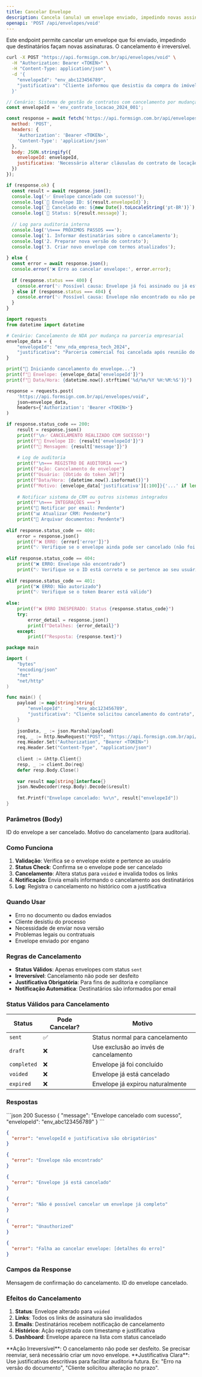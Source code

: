 ```yaml
---
title: Cancelar Envelope
description: Cancela (anula) um envelope enviado, impedindo novas assinaturas.
openapi: 'POST /api/envelopes/void'
---
```


Este endpoint permite cancelar um envelope que foi enviado, impedindo que destinatários façam novas assinaturas. O cancelamento é irreversível.

<RequestExample>

```bash cURL
curl -X POST "https://api.formsign.com.br/api/envelopes/void" \
  -H "Authorization: Bearer <TOKEN>" \
  -H "Content-Type: application/json" \
  -d '{
    "envelopeId": "env_abc123456789",
    "justificativa": "Cliente informou que desistiu da compra do imóvel. Cancelamento solicitado via telefone em 15/08/2024 às 14:30h por João Silva (CPF: 123.456.789-00)."
  }'
```

<CodeGroup>

```javascript JavaScript
// Cenário: Sistema de gestão de contratos com cancelamento por mudança de termos
const envelopeId = 'env_contrato_locacao_2024_001';

const response = await fetch('https://api.formsign.com.br/api/envelopes/void', {
  method: 'POST',
  headers: {
    'Authorization': 'Bearer <TOKEN>',
    'Content-Type': 'application/json'
  },
  body: JSON.stringify({
    envelopeId: envelopeId,
    justificativa: 'Necessário alterar cláusulas do contrato de locação. Proprietário solicitou inclusão de nova cláusula sobre animais de estimação. Novo envelope será criado com termos atualizados.'
  })
});

if (response.ok) {
  const result = await response.json();
  console.log('✅ Envelope cancelado com sucesso!');
  console.log(`📄 Envelope ID: ${result.envelopeId}`);
  console.log(`📅 Cancelado em: ${new Date().toLocaleString('pt-BR')}`);
  console.log(`📝 Status: ${result.message}`);
  
  // Log para auditoria interna
  console.log('\n=== PRÓXIMOS PASSOS ===');
  console.log('1. Informar destinatários sobre o cancelamento');
  console.log('2. Preparar nova versão do contrato');
  console.log('3. Criar novo envelope com termos atualizados');
  
} else {
  const error = await response.json();
  console.error('❌ Erro ao cancelar envelope:', error.error);
  
  if (response.status === 400) {
    console.error('💡 Possível causa: Envelope já foi assinado ou já está cancelado');
  } else if (response.status === 404) {
    console.error('💡 Possível causa: Envelope não encontrado ou não pertence a este usuário');
  }
}
```

```python Python
import requests
from datetime import datetime

# Cenário: Cancelamento de NDA por mudança na parceria empresarial
envelope_data = {
    "envelopeId": "env_nda_empresa_tech_2024",
    "justificativa": "Parceria comercial foi cancelada após reunião do board. Empresa Tech Solutions informou que não prosseguirá com o projeto Alpha. Email de confirmação recebido em 20/08/2024. Responsável: Maria Santos (Gerente Comercial)."
}

print("🔄 Iniciando cancelamento do envelope...")
print(f"📄 Envelope: {envelope_data['envelopeId']}")
print(f"📅 Data/Hora: {datetime.now().strftime('%d/%m/%Y %H:%M:%S')}")

response = requests.post(
    'https://api.formsign.com.br/api/envelopes/void',
    json=envelope_data,
    headers={'Authorization': 'Bearer <TOKEN>'}
)

if response.status_code == 200:
    result = response.json()
    print(f"\n✅ CANCELAMENTO REALIZADO COM SUCESSO!")
    print(f"📄 Envelope ID: {result['envelopeId']}")
    print(f"📝 Mensagem: {result['message']}")
    
    # Log de auditoria
    print(f"\n=== REGISTRO DE AUDITORIA ===")
    print(f"Ação: Cancelamento de envelope")
    print(f"Usuário: [Obtido do token JWT]") 
    print(f"Data/Hora: {datetime.now().isoformat()}")
    print(f"Motivo: {envelope_data['justificativa'][:100]}{'...' if len(envelope_data['justificativa']) > 100 else ''}")
    
    # Notificar sistema de CRM ou outros sistemas integrados
    print(f"\n=== INTEGRAÇÕES ===")
    print("📧 Notificar por email: Pendente")
    print("📊 Atualizar CRM: Pendente") 
    print("📁 Arquivar documentos: Pendente")
    
elif response.status_code == 400:
    error = response.json()
    print(f"❌ ERRO: {error['error']}")
    print("💡 Verifique se o envelope ainda pode ser cancelado (não foi completado/já cancelado)")
    
elif response.status_code == 404:
    print("❌ ERRO: Envelope não encontrado")
    print("💡 Verifique se o ID está correto e se pertence ao seu usuário")
    
elif response.status_code == 401:
    print("❌ ERRO: Não autorizado")
    print("💡 Verifique se o token Bearer está válido")
    
else:
    print(f"❌ ERRO INESPERADO: Status {response.status_code}")
    try:
        error_detail = response.json()
        print(f"Detalhes: {error_detail}")
    except:
        print(f"Resposta: {response.text}")
```

```go Go
package main

import (
    "bytes"
    "encoding/json"
    "fmt"
    "net/http"
)

func main() {
    payload := map[string]string{
        "envelopeId":     "env_abc123456789",
        "justificativa": "Cliente solicitou cancelamento do contrato",
    }
    
    jsonData, _ := json.Marshal(payload)
    req, _ := http.NewRequest("POST", "https://api.formsign.com.br/api/envelopes/void", bytes.NewBuffer(jsonData))
    req.Header.Set("Authorization", "Bearer <TOKEN>")
    req.Header.Set("Content-Type", "application/json")
    
    client := &http.Client{}
    resp, _ := client.Do(req)
    defer resp.Body.Close()
    
    var result map[string]interface{}
    json.NewDecoder(resp.Body).Decode(&result)
    
    fmt.Printf("Envelope cancelado: %v\n", result["envelopeId"])
}
```

</CodeGroup>

### Parâmetros (Body)

<ParamField body="envelopeId" type="string" required>ID do envelope a ser cancelado.</ParamField>
<ParamField body="justificativa" type="string" required>Motivo do cancelamento (para auditoria).</ParamField>

### Como Funciona

1. **Validação**: Verifica se o envelope existe e pertence ao usuário
2. **Status Check**: Confirma se o envelope pode ser cancelado
3. **Cancelamento**: Altera status para `voided` e invalida todos os links
4. **Notificação**: Envia emails informando o cancelamento aos destinatários
5. **Log**: Registra o cancelamento no histórico com a justificativa

### Quando Usar

- Erro no documento ou dados enviados
- Cliente desistiu do processo
- Necessidade de enviar nova versão
- Problemas legais ou contratuais
- Envelope enviado por engano

### Regras de Cancelamento

- **Status Válidos**: Apenas envelopes com status `sent`
- **Irreversível**: Cancelamento não pode ser desfeito
- **Justificativa Obrigatória**: Para fins de auditoria e compliance
- **Notificação Automática**: Destinatários são informados por email

### Status Válidos para Cancelamento

| Status | Pode Cancelar? | Motivo |
|--------|----------------|---------|
| `sent` | ✅ | Status normal para cancelamento |
| `draft` | ❌ | Use exclusão ao invés de cancelamento |
| `completed` | ❌ | Envelope já foi concluído |
| `voided` | ❌ | Envelope já está cancelado |
| `expired` | ❌ | Envelope já expirou naturalmente |

### Respostas

<ResponseExample>
```json 200 Sucesso
{
  "message": "Envelope cancelado com sucesso",
  "envelopeId": "env_abc123456789"
}
```

```json 400 Dados Ausentes
{
  "error": "envelopeId e justificativa são obrigatórios"
}
```

```json 404 Envelope Não Encontrado
{
  "error": "Envelope não encontrado"
}
```

```json 400 Já Cancelado
{
  "error": "Envelope já está cancelado"
}
```

```json 400 Já Completo
{
  "error": "Não é possível cancelar um envelope já completo"
}
```

```json 401 Não Autorizado
{
  "error": "Unauthorized"
}
```

```json 500 Erro no Cancelamento
{
  "error": "Falha ao cancelar envelope: [detalhes do erro]"
}
```
</ResponseExample>

### Campos da Response

<ResponseField name="message" type="string">Mensagem de confirmação do cancelamento.</ResponseField>
<ResponseField name="envelopeId" type="string">ID do envelope cancelado.</ResponseField>

### Efeitos do Cancelamento

1. **Status**: Envelope alterado para `voided`
2. **Links**: Todos os links de assinatura são invalidados
3. **Emails**: Destinatários recebem notificação de cancelamento
4. **Histórico**: Ação registrada com timestamp e justificativa
5. **Dashboard**: Envelope aparece na lista com status cancelado

<Warning>
**Ação Irreversível**: O cancelamento não pode ser desfeito. Se precisar reenviar, será necessário criar um novo envelope.
</Warning>

<Tip>
**Justificativa Clara**: Use justificativas descritivas para facilitar auditoria futura. Ex: "Erro na versão do documento", "Cliente solicitou alteração no prazo".
</Tip>
